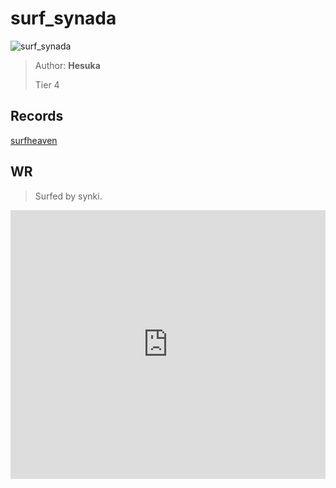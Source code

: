
# surf_synada

![surf_synada](https://raw.githubusercontent.com/Sayt123/SurfMapPics/Maps-and-bonuses/csgo/surf_synada.jpg)

> Author: **Hesuka**
>
> Tier 4

## Records

[surfheaven](https://surfheaven.eu/map/surf_synada)

## WR

> Surfed by synki.

<iframe
width="100%"
height="430"
src="https://www.youtube.com/embed/FrlZaIoc3rM"
frameborder="0"
allow="accelerometer; autoplay; clipboard-write; encrypted-media; gyroscope; picture-in-picture"
allowFullScreen
/>

```md

[Surf Timer] - synkii finished in 01:01:87 (WR -00:00:52). Improving by 00:01:62
[Surf Timer] - synkii beat the map record! Rank: 1/108

Previous WR holder: JunichiK


```
                